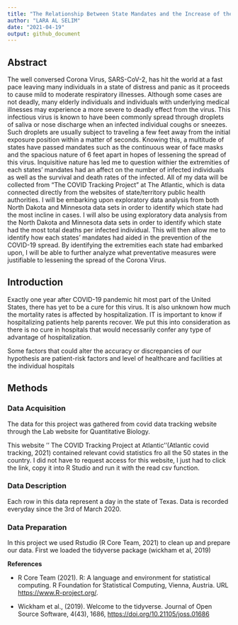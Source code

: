 ```yaml
---
title: "The Relationship Between State Mandates and the Increase of the Corona Virus"
author: "LARA AL SELIM"
date: "2021-04-19"
output: github_document
---
```


## Abstract

The well conversed Corona Virus, SARS-CoV-2, has hit the world at a fast pace leaving many individuals in a state of distress and panic as it proceeds to cause mild to moderate respiratory illnesses. Although some cases are not deadly, many elderly individuals and individuals with underlying medical illnesses may experience a more severe to deadly effect from the virus. This infectious virus is known to have been commonly spread through droplets of saliva or nose discharge when an infected individual coughs or sneezes. Such droplets are usually subject to traveling a few feet away from the initial exposure position within a matter of seconds. Knowing this, a multitude of states have passed mandates such as the continuous wear of face masks and the spacious nature of 6 feet apart in hopes of lessening the spread of this virus. Inquisitive nature has led me to question withier the extremities of each states’ mandates had an affect on the number of infected individuals as well as the survival and death rates of the infected. All of my data will be collected from “The COVID Tracking Project” at The Atlantic, which is data connected directly from the websites of state/territory public health authorities. I will be embarking upon exploratory data analysis from both North Dakota and Minnesota data sets in order to identify which state had the most incline in cases. I will also be using exploratory data analysis from the North Dakota and Minnesota data sets in order to identify which state had the most total deaths per infected individual. This will then allow me to identify how each states’ mandates had aided in the prevention of the COVID-19 spread. By identifying the extremities each state had embarked upon, I will be able to further analyze what preventative measures were justifiable to lessening the spread of the Corona Virus.

## Introduction

Exactly one year after COVID-19 pandemic hit most part of the United States, there has yet to be a cure for this virus. It is also unknown how much the mortality rates is affected by hospitalization. IT is important to know if hospitalizing patients help parents recover. We put this into consideration as there is no cure in hospitals that would necessarily confer any type of advantage of hospitalization.

Some factors that could alter the accuracy or discrepancies of our hypothesis are patient-risk factors and level of healthcare and facilities at the individual hospitals

## Methods

### Data Acquisition

The data for this project was gathered from covid data tracking website through the Lab website for Quantitative Biology.

This website '' The COVID Tracking Project at Atlantic''(Atlantic covid tracking, 2021) contained relevant covid statistics fro all the 50 states in the country. I did not have to request access for this website, I just had to click the link, copy it into R Studio and run it with the read csv function.

### Data Description

Each row in this data represent a day in the state of Texas. Data is recorded everyday since the 3rd of March 2020.

### Data Preparation

In this project we used Rstudio (R Core Team, 2021) to clean up and prepare our data. First we loaded the tidyverse package (wickham et al, 2019)

**References**

-   R Core Team (2021). R: A language and environment for statistical computing. R Foundation for Statistical Computing, Vienna, Austria. URL <https://www.R-project.org/>.

-   Wickham et al., (2019). Welcome to the tidyverse. Journal of Open Source Software, 4(43), 1686, <https://doi.org/10.21105/joss.01686>
